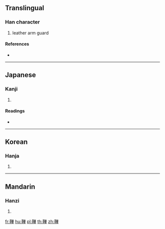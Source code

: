 {{character info/new}}
==Translingual==

===Han character===
{{Han char|rn=177|rad=革|as=11|sn=20|four=|canj=TJWTJ}}

# leather arm guard

====References====
* {{Han ref|kx=1391.090|dkj=42992|dj=1905.390|hdz=74346.130|uh=97B8|ud=38840}}

----

==Japanese==

===Kanji===
{{ja-kanji|grade=|rs=革11}}

# {{defn|lang=ja|sort=革11}}

====Readings====
* {{ja-readings|on=[[ひつ]] (hitsu), [[ひち]] (hichi), [[へい]] (hei), [[ひょう]] (hyō)|kun=[[ひざかけ]] (hizakake)}}

----

==Korean==

===Hanja===
{{ko-hanja|hangeul=필|eumhun=|rv=pil|mr=p'il|y=phil}}

# {{defn|lang=ko|sort=革11}}

----

==Mandarin==

===Hanzi===
{{cmn-hanzi|pin=[[bì]] ([[bi4]])|wg=pi<sup>4</sup>}}

# {{defn|lang=cmn|sort=革11}}

[[fr:鞸]]
[[hu:鞸]]
[[pl:鞸]]
[[th:鞸]]
[[zh:鞸]]